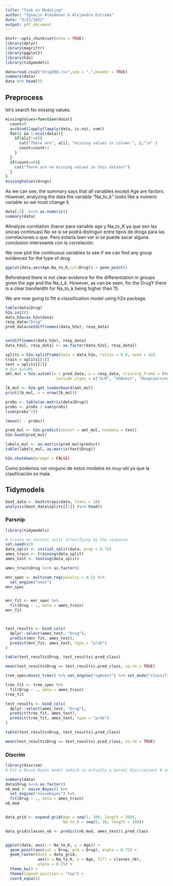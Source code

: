 ```yaml
---
title: "Task on Modeling"
author: "Ignacio Almodóvar & Alejandra Estrada"
date: "3/22/2022"
output: pdf_document
---
```


```r
knitr::opts_chunk$set(echo = TRUE)
library(dplyr)
library(magrittr)
library(ggplot2)
library(h2o)
library(tidymodels)
```

```r
data=read.csv2("drug200.csv",sep = ",",header = TRUE)
summary(data)
data %>% head(5)
```

## Preprocess 

let's search for missing values.

```r
missingValues=function(data){ 
  count=0
  a=cbind(lapply(lapply(data, is.na), sum)) 
  for(i in 1:ncol(data)){
    if(a[i]!=0){
      cat("There are", a[i], "missing values in column ", i,"\n" )
      count=count+1
    } 
  }
  if(count==0){
    cat("There are no missing values in this dataset")
  } 
}
missingValues(drugs)
```


As we can see, the summary says that all variables except Age are factors. However, analyzing the data the variable "Na_to_k" looks like a numeric variable so we must change it.

```r
data[,5]  %<>% as.numeric()
summary(data)
```


#Analyze correlation (hacer para variable age y Na_to_K ya que son las únicas continuas)
No se si se podrá distinguir entre tipos de droga para las correlaciones o que. Pero estaría bien ver si se puede sacar alguna conclusion interseante con la correlación.



We now plot the continuous variables to see if we can find any group evidences for the type of drug


```r
ggplot(data,aes(Age,Na_to_K,col=Drug)) + geom_point()
```

Beforehand there is not clear evidence for the differentiation in groups given the age and the Na_t_k. However, as can be seen, for the DrugY there is a clear bandwidth for Na_to_k being higher than 15.

We are now going to fitt a classification model using h2o package.

```r
table(data$Drug)
h2o.init()
data_h2o=as.h2o(data)
resp_data="Drug"
pred_data=setdiff(names(data_h2o), resp_data)


setdiff(names(data_h2o), resp_data)
data_h2o[, resp_data] <- as.factor(data_h2o[, resp_data])

splits = h2o.splitFrame(data = data_h2o, ratios = 0.8, seed = 42)
train = splits[[1]]
test = splits[[2]]
# Run AutoML
aml_mul = h2o.automl(x = pred_data, y = resp_data, training_frame = train, leaderboard_frame = test,
                      include_algos = c("GLM", "XGBoost", "DeepLearning","DRF","GBM","StackedEnsemble"),max_runtime_secs = 1000,max_runtime_secs_per_model = 100, verbosity = NULL)


```


```r
lb_mul <- h2o.get_leaderboard(aml_mul)
print(lb_mul, n = nrow(lb_mul))
```
```r
probs <- table(as.matrix(data$Drug))
probs <- probs / sum(probs)
(sum(probs^2))

(mean(1 - probs))
```


```r
pred_mul <- h2o.predict(object = aml_mul, newdata = test)
h2o.head(pred_mul)

labels_mul <- as.matrix(pred_mul$predict)
table(labels_mul, as.matrix(test$Drug))

h2o.shutdown(prompt = FALSE)
```
 Como podemos ver ninguno de estos modelos es muy util ya que la clasificación es mala. 


## Tidymodels


```r
boot_data <- bootstraps(data, times = 10)
analysis(boot_data$splits[[1]] )%>% head()
```
### Parsnip

```r
library(tidymodels)

# Create an initial split stratifying by the response
set.seed(42)
data_split <- initial_split(data, prop = 0.75)
ames_train <- training(data_split)
ames_test <- testing(data_split)

ames_train$Drug %<>% as.factor()
```


```r
mnr_spec <- multinom_reg(penalty = 0.1) %>%
  set_engine("nnet")
mnr_spec


mnr_fit <- mnr_spec %>%
  fit(Drug ~ ., data = ames_train)
mnr_fit



test_results <- bind_cols(
  dplyr::select(ames_test, "Drug"),
  predict(mnr_fit, ames_test),
  predict(mnr_fit, ames_test, type = "prob")
)

table(test_results$Drug, test_results$.pred_class)

mean(test_results$Drug == test_results$.pred_class, na.rm = TRUE)
```




```r
tree_spec=boost_tree() %>% set_engine("xgboost") %>% set_mode("classification")

tree_fit <- tree_spec %>%
  fit(Drug ~ ., data = ames_train)
tree_fit

test_results <- bind_cols(
  dplyr::select(ames_test, "Drug"),
  predict(tree_fit, ames_test),
  predict(tree_fit, ames_test, type = "prob")
)

table(test_results$Drug, test_results$.pred_class)

mean(test_results$Drug == test_results$.pred_class, na.rm = TRUE)

```




### Discrim

```r
library(discrim)
# Fit a Naive Bayes model (which is actually a kernel discriminant # analysis done by combining univariate kernel density estimators) 

summary(data)
data$Drug %<>% as.factor() 
nb_mod <- naive_Bayes() %>%
  set_engine("naivebayes") %>%
  fit(Drug ~ ., data = ames_train)
nb_mod


data_grid <- expand.grid(Age = seq(1, 100, length = 200),
                         Na_to_K = seq(6, 38, length = 200))

data_grid$classes_nb <- predict(nb_mod, ames_test)$.pred_class


ggplot(data, aes(x = Na_to_K, y = Age)) +
  geom_point(aes(col = Drug, pch = Drug), alpha = 0.75) +
  geom_raster(data = data_grid,
              aes(x = Na_to_K, y = Age, fill = classes_nb),
              alpha = 0.25) +
  theme_bw() +
  theme(legend.position = "top") +
  coord_equal()

```

